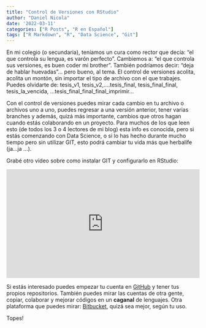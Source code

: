 ```yaml
---
title: "Control de Versiones con RStudio"
author: "Daniel Nicola"
date: '2022-03-11'
categories: ["R Posts", "R en Español"]
tags: ["R Markdown", "R", "Data Science", "Git"]
---
```


En mi colegio (o secundaria), teníamos un cura como rector que decía: "el que controla su lengua, es varón perfecto". Cambiemos a: "el que controla sus versiones, es buen coder mi brother". También podríamos decir: "deja de hablar huevadas"... pero bueno, al tema. El control de versiones acolita, acolita un montón, sin importar el tipo de archivo con el que trabajes. Puedes olvidarte de: tesis_v1, tesis_v2,....tesis_final, tesis_final_final, tesis_la_vencida, ...tesis_final_final_final_imprimir...

Con el control de versiones puedes mirar cada cambio en tu archivo o archivos uno a uno, puedes regresar a una versión anterior, tener varias branches y además, quizá más importante, cambios que otros hagan cuando estás colaborando en un proyecto. Para muchos de los que leen esto (de todos los 3 o 4 lectores de mi blog) esta info es conocida, pero si estás comenzando con Data Science, o si lo has hecho durante mucho tiempo pero sin utilizar GIT, esto podrá cambiar tu vida más que herbalife (ja...ja ...).

Grabé otro video sobre como instalar GIT y configurarlo en RStudio:

<div style="position: relative; padding-bottom: 56.25%; height: 0; overflow: hidden;">
  <iframe src="https://www.youtube.com/embed/rdHN7EQP_8Y" style="position: absolute; top: 0; left: 0; width: 100%; height: 100%; border:0;" allowfullscreen="" title="YouTube Video"></iframe>

</div>

Si estás interesado puedes empezar tu cuenta en [GitHub](https://github.com) y tener tus propios repositorios. También puedes mirar las cuentas de otra gente, copiar, colaborar y mejorar códigos en un **caganal** de lenguajes.
Otra plataforma que puedes mirar: [Bitbucket](https://bitbucket.org/), quizá sea mejor, según tu uso. 

Topes!
